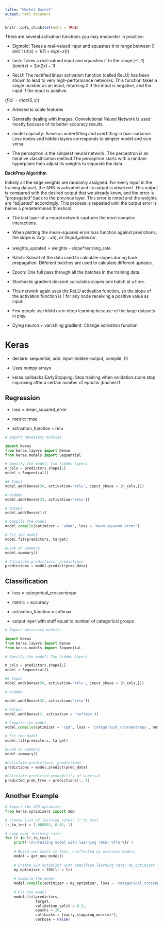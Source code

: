 ```yaml
---
title: "Market Basket"
output: html_document
---
```


```r
knitr::opts_chunk$set(echo = TRUE)
```

There are several activation functions you may encounter in practice:

* Sigmoid: Takes a real-valued input and squashes it to range between 0 and 1 ($σ(x) = 1 / (1 + exp(−x))$)

* tanh: Takes a real-valued input and squashes it to the range [-1, 1] ($tanh(x) = 2σ(2x) − 1$)

* ReLU: The rectified linear activation function (called ReLU) has been shown to lead to very high-performance networks. This function takes a single number as an input, returning 0 if the input is negative, and the input if the input is positive.

($f(x) = max(0, x)$)

* Advised to scale features

* Generally dealing with Images, Convolutional Neural Network is used mostly because of its better accuracy results.

* model capacity: Same as underfitting and overfitting in bias-variance. Less nodes and hidden layers corresponds to simpler model and vice versa.

* The perceptron is the simplest neural network. The perceptron is an iterative classification method.The perceptron starts with a random hyperplane then adjust its weights to separate the data.

**BackProp Algorithm**

Initially all the edge weights are randomly assigned. For every input in the training dataset, the ANN is activated and its output is observed. This output is compared with the desired output that we already know, and the error is “propagated” back to the previous layer. This error is noted and the weights are “adjusted” accordingly. This process is repeated until the output error is below a predetermined threshold.

* The last layer of a neural network captures the most complex interactions.

* When plotting the mean-squared error loss function against predictions, the slope is $2x(y-xb)$, or $2input_data error$.

* weights_updated = weights - slope*learning_rate

* Batch: Subset of the data used to calculate slopes during back propagation. Different batches are used to calculate different updates.

* Epoch: One full pass through all the batches in the training data.

* Stochastic gradient descent calculates slopes one batch at a time.

* This network again uses the ReLU activation function, so the slope of the activation function is 1 for any node receiving a positive value as input.

* Few people use kfold cv in deep learning because of the large datasets in play. 

* Dying neuron + vanishing gradient: Change activation function

# Keras 

* declare: sequential, add: input-hidden-output, compile, fit

* Uses numpy arrays 

* keras.callbacks.EarlyStopping: Stop training when validation score stop improving after a certain number of epochs (baches?)

## Regression

* loss = mean_squared_error

* metric: rmse

* activation_function = relu

```python
# Import necessary modules

import keras
from keras.layers import Dense
from keras.models import Sequential

# Specify the model: Two hidden layers
n_cols = predictors.shape[1]
model = Sequential()

## Input
model.add(Dense(50, activation='relu', input_shape = (n_cols,)))

# Hidden
model.add(Dense(32, activation='relu'))

# Output
model.add(Dense(1))

# Compile the model
model.compile(optimizer = 'adam', loss = 'mean_squared_error') 

# Fit the model
model.fit(predictors, target)

#Look at summary
model.summary()

# Calculate predictions: predictions
predictions = model.predict(pred_data)
```

## Classification

* loss = categorical_crossentropy

* metric = accuracy

* activation_function = softmax

* output layer with stuff equal to number of categorical groups

```python
# Import necessary modules

import keras
from keras.layers import Dense
from keras.models import Sequential

# Specify the model: Two hidden layers

n_cols = predictors.shape[1]
model = Sequential()

## Input
model.add(Dense(50, activation='relu', input_shape = (n_cols,)))

# Hidden

model.add(Dense(32, activation='relu'))

# Output
model.add(Dense(2, activation = 'softmax'))

# Compile the model
model.compile(optimizer = 'sgd', loss = 'categorical_crossentropy', metrics = ['accuracy'])

# Fit the model
model.fit(predictors, target)

#Look at summary
model.summary()

#Calculate predictions: predictions
predictions = model.predict(pred_data)

#Calculate predicted probability of survival
predicted_prob_true = predictions[:, 1]
```

## Another Example

```python
# Import the SGD optimizer
from keras.optimizers import SGD

# Create list of learning rates: lr_to_test
lr_to_test = [.000001, 0.01, 1]

# Loop over learning rates
for lr in lr_to_test:
    print('\n\nTesting model with learning rate: %f\n'%lr )
    
    # Build new model to test, unaffected by previous models
    model = get_new_model()
    
    # Create SGD optimizer with specified learning rate: my_optimizer
    my_optimizer = SGD(lr = lr)
    
    # Compile the model
    model.compile(optimizer = my_optimizer, loss = 'categorical_crossentropy')
    
    # Fit the model
    model.fit(predictors, 
              target, 
              validation_split = 0.3, 
              epochs = 20, 
              callbacks = [early_stopping_monitor*], 
              verbose = False)
```





